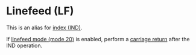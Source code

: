 
# Linefeed (LF)

<VTSequence sequence="LF" />

This is an alias for [index (IND)](/vt/ind).

If [linefeed mode (mode 20)](#TODO) is enabled, perform a
[carriage return](/vt/cr) after the IND operation.
